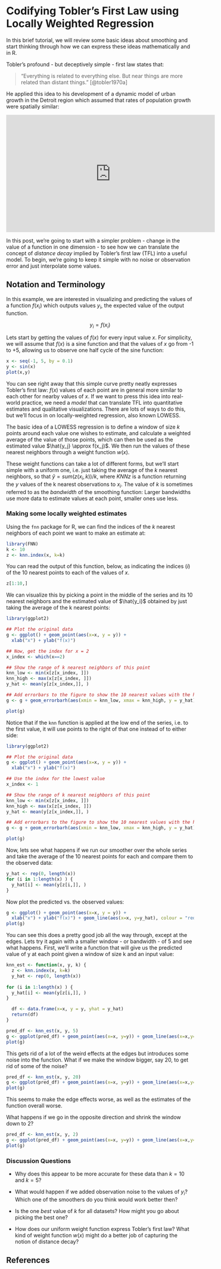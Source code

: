 
# Codifying Tobler's First Law using Locally Weighted Regression {#sec-smoothing}

In this brief tutorial, we will review some basic ideas about smoothing and start thinking through how we can express these ideas mathematically and in R. 

Tobler's profound - but deceptively simple - first law states that:

> "Everything is related to everything else. But near things are more related than distant things." [@tobler1970a]

He applied this idea to his development of a dynamic model of urban growth in the Detroit region which assumed that rates of population growth were spatially similar:

<iframe width="560" height="315" src="https://www.youtube.com/embed/kRsF9S8JqBI" title="YouTube video player" frameborder="0" allow="accelerometer; autoplay; clipboard-write; encrypted-media; gyroscope; picture-in-picture; web-share" allowfullscreen></iframe>

In this post, we're going to start with a simpler problem - change in the value of a function in one dimension - to see how we can translate the concept of *distance decay* implied by Tobler's first law (TFL) into a useful model. To begin, we're going to keep it simple with no noise or observation error and just interpolate some values.

## Notation and Terminology

In this example, we are interested in visualizing and predicting the values of a function $f(x_i)$ which outputs values $y_i$, the expected value of the output function.

$$
y_i = f(x_i)
$$


Lets start by getting the values of $f(x)$ for every input value $x$. For simplicity, we will assume that $f(x)$ is a sine function and that the values of $x$ go from -1 to +5, allowing us to observe one half cycle of the sine function: 
```r
x <- seq(-1, 5, by = 0.1)
y <- sin(x)
plot(x,y)
```
 
You can see right away that this simple curve pretty neatly expresses Tobler's first law: $f(x)$ values of each point are in general more similar to each other for nearby values of $x$. If we want to press this idea into real-world practice, we need a *model* that can translate TFL into quantitative estimates and qualitative visualizations. There are lots of ways to do this, but we'll focus in on  locally-weighted regression, also known LOWESS. 

The basic idea of a LOWESS regression is to define a window of size $k$ points around each value one wishes to estimate, and calculate a weighted average of the value of those points, which can then be used as the estimated value $\hat{y_j} \approx f(x_j)$. We then run the values of these nearest neighbors through a weight function $w(x)$. 

These weight functions can take a lot of different forms, but we'll start simple with a uniform one, i.e. just taking the average of the $k$ nearest neighbors, so that $\hat{y} = sum(z(x_i, k))/k$, where $KNNz$ is a function returning the $y$ values of the k nearest observations to $x_i$. The value of $k$ is sometimes referred to as the *bandwidth* of the smoothing function: Larger bandwidths use more data to estimate values at each point, smaller ones use less. 

### Making some locally weighted estimates

Using the `fnn` package for R, we can find the indices of the $k$ nearest neighbors of each point we want to make an estimate at:

```r
library(FNN)
k <- 10
z <- knn.index(x, k=k)
```

You can read the output of this function, below, as indicating the indices ($i$) of the 10 nearest points to each of the values of $x$.

```r
z[1:10,]
```

We can visualize this by picking a point in the middle of the series and its 10 nearest neighbors and the estimated value of $\hat{y_i}$ obtained by just taking the average of the k nearest points:

```r
library(ggplot2)

## Plot the original data
g <- ggplot() + geom_point(aes(x=x, y = y)) + 
  xlab("x") + ylab("f(x)")

## Now, get the index for x = 2
x_index <- which(x==2)

## Show the range of k nearest neighbors of this point
knn_low <- min(x[z[x_index, ]])
knn_high <- max(x[z[x_index, ]])
y_hat <- mean(y[z[x_index,]], )

## Add errorbars to the figure to show the 10 nearest values with the height of the point indicating the estimated value at y_i, denoted by the red dot
g <- g + geom_errorbarh(aes(xmin = knn_low, xmax = knn_high, y = y_hat)) + geom_point(aes(x=2,y_hat), colour = "red")

plot(g)
```
Notice that if the `knn` function is applied at the low end of the series, i.e. to the first value, it will use points to the right of that one instead of to either side:

```r
library(ggplot2)

## Plot the original data
g <- ggplot() + geom_point(aes(x=x, y = y)) + 
  xlab("x") + ylab("f(x)")

## Use the index for the lowest value
x_index <- 1

## Show the range of k nearest neighbors of this point
knn_low <- min(x[z[x_index, ]])
knn_high <- max(x[z[x_index, ]])
y_hat <- mean(y[z[x_index,]], )

## Add errorbars to the figure to show the 10 nearest values with the height of the point indicating the estimated value at y_i
g <- g + geom_errorbarh(aes(xmin = knn_low, xmax = knn_high, y = y_hat)) + geom_point(aes(x=x[x_index],y_hat), colour = "red")

plot(g)
```

Now, lets see what happens if we run our smoother over the whole series and take the average of the 10 nearest points for each and compare them to the observed data:

```r
y_hat <- rep(0, length(x))
for (i in 1:length(x) ) {
  y_hat[i] <- mean(y[z[i,]], )
}
```

Now plot the predicted vs. the observed values:

```r
g <- ggplot() + geom_point(aes(x=x, y = y)) + 
  xlab("x") + ylab("f(x)") + geom_line(aes(x=x, y=y_hat), colour = "red")
plot(g)
```

You can see this does a pretty good job all the way through, except at the edges. Lets try it again with a smaller window - or bandwidth - of 5 and see what happens. First, we'll write a function that will give us the predicted value of y at each point given a window of size k and an input value: 

```r
knn_est <- function(x, y, k) {
  z <- knn.index(x, k=k)
  y_hat <- rep(0, length(x))
  
for (i in 1:length(x) ) {
  y_hat[i] <- mean(y[z[i,]], )
}

  df <- data.frame(x=x, y = y, yhat = y_hat)
  return(df)
}
```

```r
pred_df <- knn_est(x, y, 5)
g <- ggplot(pred_df) + geom_point(aes(x=x, y=y)) + geom_line(aes(x=x,y=yhat),colour="red")
plot(g)

```

This gets rid of a lot of the weird effects at the edges but introduces some noise into the function. What if we make the window bigger, say 20, to get rid of some of the noise?

```r
pred_df <- knn_est(x, y, 20)
g <- ggplot(pred_df) + geom_point(aes(x=x, y=y)) + geom_line(aes(x=x,y=yhat),colour="red")
plot(g)
```

This seems to make the edge effects worse, as well as the estimates of the function overall worse.

What happens if we go in the opposite direction and shrink the window down to 2?

```r
pred_df <- knn_est(x, y, 2)
g <- ggplot(pred_df) + geom_point(aes(x=x, y=y)) + geom_line(aes(x=x,y=yhat),colour="red")
plot(g)
```

### Discussion Questions

- Why does this appear to be more accurate for these data than $k=10$ and $k=5$? 

- What would happen if we added observation noise to the values of $y_i$? Which one of the smoothers do you think would work better then?

- Is the one *best* value of $k$ for all datasets? How might you go about picking the best one? 

- How does our uniform weight function express Tobler's first law? What kind of weight function $w(x)$ might do a better job of capturing the notion of distance decay?

## References

